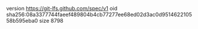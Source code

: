 version https://git-lfs.github.com/spec/v1
oid sha256:08a3377744faeef489804b4cb77277ee68ed02d3ac0d951462210558b595eba0
size 8798
